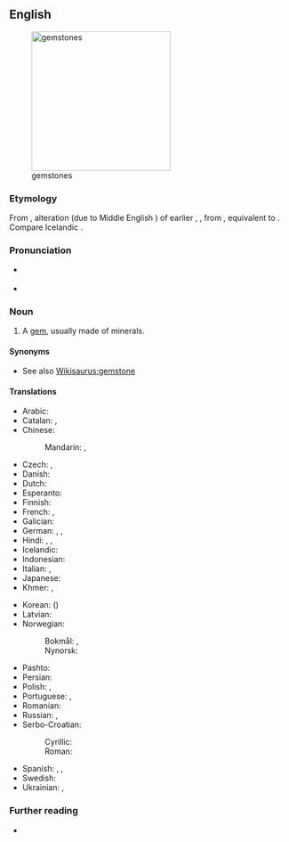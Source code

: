 ==English==
[[File:Birthstones.svg|thumb|right|250px|gemstones]]

===Etymology===
From {{etyl|enm|en}} {{m|enm|gimstone}}, alteration (due to Middle English {{m|enm|gemme}}) of earlier {{m|enm|ȝimston}}, {{m|enm|ȝimstan}}, from {{etyl|ang|en}} {{m|ang|gimstān||a gem; jewel; precious stone}}, equivalent to {{compound|gem|stone|lang=en}}. Compare Icelandic {{m|is|gimsteinn||jewel; gem}}.

===Pronunciation===
* {{a|GA}} {{IPA|/ˈdʒɛmˌstoʊn/|lang=en}}
* {{audio|en-us-gemstone.ogg|Audio (US)|lang=en}}

===Noun===
{{en-noun}}

# A [[gem]], usually made of minerals.

====Synonyms====
* See also [[Wikisaurus:gemstone]]

====Translations====
{{trans-top|a gem}}
* Arabic: {{t|ar|جَوْهَرَة|f}}
* Catalan: {{t|ca|pedra preciosa|f}}, {{t+|ca|gemma|f}}
* Chinese:
*: Mandarin: {{t+|cmn|寶石|sc=Hani}}, {{t+|cmn|宝石|tr=bǎoshí|sc=Hani}}
* Czech: {{t|cs|klenot|m}}, {{t+|cs|drahokam|m}}
* Danish: {{t|da|ædelsten|c}}
* Dutch: {{t+|nl|edelsteen|m}}
* Esperanto: {{t|eo|gemo}}
* Finnish: {{t+|fi|jalokivi}}
* French: {{t+|fr|pierre précieuse|f}}, {{t+|fr|joyau|m}}
* Galician: {{t|gl|pedra preciosa|f}}
* German: {{t+|de|Edelstein|m}}, {{t+|de|Juwel|n}}, {{t+|de|Kleinod|n}}
* Hindi: {{t+|hi|मणि|m|tr=maṇi}}, {{t+|hi|रत्न|tr=rátna}}, {{t+|hi|पत्थर|m|tr=patthar}}
* Icelandic: {{t+|is|gimsteinn|m}}
* Indonesian: {{t+|id|batu akik}}
* Italian: {{t|it|pietra preziosa|f}}, {{t+|it|gemma|f}}
* Japanese: {{t+|ja|宝石|tr=ほうせき, hōseki|sc=Jpan}}
* Khmer: {{t+|km|ត្បូង|tr=tbōŋ|sc=Khmr}}, {{t+|km|មណី|tr=monī, meaʔnī|sc=Khmr}}
{{trans-mid}}
* Korean: {{t+|ko|보석|sc=Kore}} ({{t+|ko|寶石|sc=Kore}})
* Latvian: {{t|lv|dārgakmens|m}}
* Norwegian:
*: Bokmål: {{t+|nb|edelstein|m}}, {{t+|nb|edelsten|m}}
*: Nynorsk: {{t|nn|edelstein|m}}
* Pashto: {{t+|ps|غمی|m|tr=ghamai}}
* Persian: {{t+|fa|نگین|tr=negin|sc=fa-Arab}}
* Polish: {{t+|pl|klejnot|m}}, {{t+|pl|kamień szlachetny|m}}
* Portuguese: {{t+|pt|pedra preciosa|f}}, {{t+|pt|gema|f}}
* Romanian: {{t+|ro|piatră prețioasă|f}}
* Russian: {{t+|ru|драгоце́нный ка́мень|m}}, {{t+|ru|самоцве́т|m}}
* Serbo-Croatian:
*: Cyrillic: {{t|sh|драгуљ|m}}
*: Roman: {{t+|sh|dragulj|m}}
* Spanish: {{t+|es|piedra preciosa|f}}, {{t+|es|joya|f}}, {{t+|es|alhaja|f}}
* Swedish: {{t+|sv|ädelsten|c}}
* Ukrainian: {{t|uk|дорогоцінний камінь|m|tr=dorohocínnyj kámin'}}, {{t|uk|самоцвіт|m|tr=samocvít}}
{{trans-bottom}}

===Further reading===
* {{pedialite}}